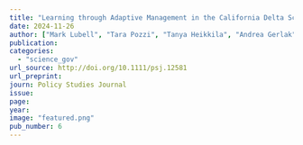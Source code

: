 ```yaml
---
title: "Learning through Adaptive Management in the California Delta Science Enterprise"
date: 2024-11-26
author: ["Mark Lubell", "Tara Pozzi", "Tanya Heikkila", "Andrea Gerlak", "Pamela Rittelmeyer"]
publication:
categories: 
  - "science_gov"
url_source: http://doi.org/10.1111/psj.12581
url_preprint:
journ: Policy Studies Journal
issue:
page: 
year: 
image: "featured.png"
pub_number: 6
---
```

